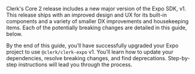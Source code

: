 Clerk's Core 2 release includes a new major version of the Expo SDK, v1. This release ships with an improved design and UX for its built-in components and a variety of smaller DX improvements and housekeeping items. Each of the potentially breaking changes are detailed in this guide, below.

By the end of this guide, you’ll have successfully upgraded your Expo project to use `@clerk/clerk-expo` v1. You’ll learn how to update your dependencies, resolve breaking changes, and find deprecations. Step-by-step instructions will lead you through the process.
